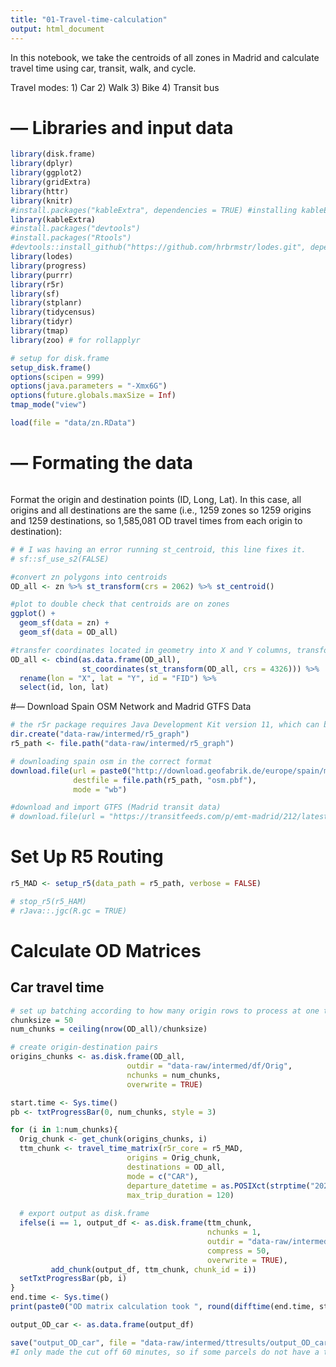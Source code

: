 ```yaml
---
title: "01-Travel-time-calculation"
output: html_document
---
```

In this notebook, we take the centroids of all zones in Madrid and calculate travel time using car, transit, walk, and cycle. 

Travel modes:
1) Car
2) Walk
3) Bike
4) Transit bus

# --- Libraries and input data
```r
library(disk.frame)
library(dplyr)
library(ggplot2)
library(gridExtra)
library(httr)
library(knitr)
#install.packages("kableExtra", dependencies = TRUE) #installing kableExtra and dependencies as I was recieving errors
library(kableExtra)
#install.packages("devtools")
#install.packages("Rtools")
#devtools::install_github("https://github.com/hrbrmstr/lodes.git", dependencies = TRUE) # if you need to download
library(lodes)
library(progress)
library(purrr)
library(r5r)
library(sf)
library(stplanr)
library(tidycensus)
library(tidyr)
library(tmap)
library(zoo) # for rollapplyr

# setup for disk.frame
setup_disk.frame()
options(scipen = 999)
options(java.parameters = "-Xmx6G")
options(future.globals.maxSize = Inf)
tmap_mode("view")
```


```r
load(file = "data/zn.RData")
```

# --- Formating the data
```r

```


Format the origin and destination points (ID, Long, Lat). In this case, all origins and all destinations are the same (i.e., 1259 zones so 1259 origins and 1259 destinations, so 1,585,081 OD travel times from each origin to destination):
```r
# # I was having an error running st_centroid, this line fixes it.
# sf::sf_use_s2(FALSE)

#convert zn polygons into centroids
OD_all <- zn %>% st_transform(crs = 2062) %>% st_centroid()

#plot to double check that centroids are on zones
ggplot() +
  geom_sf(data = zn) +
  geom_sf(data = OD_all)
```
```r
#transfer coordinates located in geometry into X and Y columns, transform coordinate into crs 4326i.e. WSG 1984 (the input for r5r)
OD_all <- cbind(as.data.frame(OD_all), 
                st_coordinates(st_transform(OD_all, crs = 4326))) %>%
  rename(lon = "X", lat = "Y", id = "FID") %>%
  select(id, lon, lat)
```

#--- Download Spain OSM Network and Madrid GTFS Data

```r
# the r5r package requires Java Development Kit version 11, which can be downloaded from https://www.oracle.com/java/technologies/javase-jdk11-downloads.html
dir.create("data-raw/intermed/r5_graph")
r5_path <- file.path("data-raw/intermed/r5_graph")
```

```r
# downloading spain osm in the correct format
download.file(url = paste0("http://download.geofabrik.de/europe/spain/madrid-latest.osm.pbf"),
              destfile = file.path(r5_path, "osm.pbf"),
              mode = "wb")

```

```r
#download and import GTFS (Madrid transit data)
# download.file(url = "https://transitfeeds.com/p/emt-madrid/212/latest/download", destfile = file.path(r5_path, "MAD_transit.zip"), mode = "wb")

```

# Set Up R5 Routing

```r
r5_MAD <- setup_r5(data_path = r5_path, verbose = FALSE)
```
```r
# stop_r5(r5_HAM)
# rJava::.jgc(R.gc = TRUE)
```

# Calculate OD Matrices

## Car travel time
```r
# set up batching according to how many origin rows to process at one time
chunksize = 50 
num_chunks = ceiling(nrow(OD_all)/chunksize)

# create origin-destination pairs
origins_chunks <- as.disk.frame(OD_all,
                          outdir = "data-raw/intermed/df/Orig",
                          nchunks = num_chunks,
                          overwrite = TRUE)

start.time <- Sys.time()
pb <- txtProgressBar(0, num_chunks, style = 3)

for (i in 1:num_chunks){
  Orig_chunk <- get_chunk(origins_chunks, i)
  ttm_chunk <- travel_time_matrix(r5r_core = r5_MAD,
                          origins = Orig_chunk,
                          destinations = OD_all,
                          mode = c("CAR"), 
                          departure_datetime = as.POSIXct(strptime("2022-03-30 08:00:00", "%Y-%m-%d %H:%M:%S", tz = "UTC+2")),
                          max_trip_duration = 120)
  
  # export output as disk.frame
  ifelse(i == 1, output_df <- as.disk.frame(ttm_chunk,
                                            nchunks = 1,
                                            outdir = "data-raw/intermed/df/output_ttm",
                                            compress = 50,
                                            overwrite = TRUE),
         add_chunk(output_df, ttm_chunk, chunk_id = i))
  setTxtProgressBar(pb, i)
}
end.time <- Sys.time()
print(paste0("OD matrix calculation took ", round(difftime(end.time, start.time, units = "mins"), digits = 2), " minutes..."))

output_OD_car <- as.data.frame(output_df)

save("output_OD_car", file = "data-raw/intermed/ttresults/output_OD_car.Rdata")
#I only made the cut off 60 minutes, so if some parcels do not have a travel time, rerun this for a 120 min cut off. The following are 120mins cutoff
```